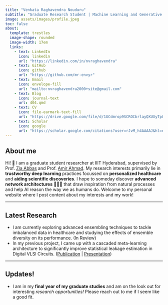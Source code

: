 ```yaml
---
title: "Venkata Raghavendra Nouduru"
subtitle: "Graduate Research Student | Machine Learning and Generative AI"
image: assets/images/profile.jpeg
toc: false
about:
  template: trestles
  image-shape: rounded
  image-width: 17em
  links:
    - text: LinkedIn
      icon: linkedin
      url: "https://linkedin.com/in/nvraghavendra"
    - text: GitHub
      icon: github
      url: "https://github.com/mr-envyr"
    - text: Email
      icon: envelope-fill
      url: "mailto:nvraghavendra2000+site@gmail.com"
    - text: Blog
      icon: journal-text
      url: 404.qmd
    - text: CV
      icon: file-earmark-text-fill
      url: "https://drive.google.com/file/d/1GCdmrop9SCROCbrlayQXUXyTpOdJ4-Yc/view?usp=drive_link"
    - text: Scholar
      icon: google
      url: "https://scholar.google.com/citations?user=rJvM_h4AAAAJ&hl=en"
---
```

::: {.column-page}

## About me
Hi! 🤖 I am a graduate student researcher at IIIT Hyderabad, supervised by Prof. [Zia Abbas](https://scholar.google.com/citations?user=8oYH-fUAAAAJ) and Prof. [Amir Ahmad](https://scholar.google.com/citations?user=qD63RCUAAAAJ). My research interests primarily lie in **trustworthy deep learning** practices focussed on **personalized healthcare** and **aiding scientific discoveries**. I hope to someday discover **advanced network architectures** 🕵🏻‍♀️ that draw inspiration from natural processes and help AI reason the way we as humans do. Welcome to my personal website where I post content about my interests and my work!

---

## Latest Research
- I am currently exploring advanced ensembling techniques to tackle imbalanced data in healthcare and studying the effects of ensemble diversity on its performance. (In Review)
- In my previous project, I came up with a cascaded meta-learning architecture to significantly improve statistical leakage estimation in Digital VLSI Circuits. ([Publication](https://ieeexplore.ieee.org/abstract/document/10558185) | [Presentation](https://youtu.be/Qnr6r3iCyI0))

---

## Updates!
- I am in my **final year of my graduate studies** and am on the look out for interesting _research opportunities!_ Please reach out to me if I seem like a good fit.
:::


